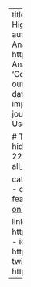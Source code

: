 ---
title: Mirror, Flashlight, & Roadmap... How Institutions of Higher Education Use Data to Advance Student Outcomes
authors: [brad]
event: CU Boulder Leeds Business Analytics Group Meetup
event_url: https://www.meetup.com/CU-Leeds-Business-Analytics/events/285301427
location: Virtual
abstract: 'College use data in a variety of ways to improve outcomes. In this talk, I will describe how institutions use data as a mirror, flashlight, and roadmap for continuous improvement. I will also make a pitch for you to join the journey' 
summary: 'How Institutions of Higher Education Use Data to Advance Student Outcomes'

# Talk start and end times.
#   End time can optionally be hidden by prefixing the line with `#`.
date: "2022-04-22T12:00:00Z"
#date_end: "2019-09-12T12:00:00Z"
all_day: false

categories:
- talk
tags:
- predictivemodels
- datascience
- cuboulder
- leeds
- msba
lastmod: '2022-04-22'
featured: no
image:
  caption: '[Photo by Rishabh Dharmani on Unsplash](https://unsplash.com/photos/IvfAs3Qk64M)'
  focal_point: ''
  preview_only: no
projects: []

links:
- icon: images
  icon_pack: fas
  name: slides
  url: https://bradweiner.info/files/how_universities_use_data.pdf
- icon: github
  icon_pack: fab
  name: code
  url: https://github.com/bradweiner/msba_meetup_talk
- icon: twitter
  icon_pack: fab
  name: Follow
  url: https://twitter.com/brad_weiner
---